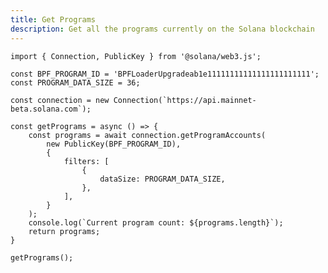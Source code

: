 ---
title: Get Programs
description: Get all the programs currently on the Solana blockchain
---

```
import { Connection, PublicKey } from '@solana/web3.js';

const BPF_PROGRAM_ID = 'BPFLoaderUpgradeab1e11111111111111111111111';
const PROGRAM_DATA_SIZE = 36;

const connection = new Connection(`https://api.mainnet-beta.solana.com`);

const getPrograms = async () => {
    const programs = await connection.getProgramAccounts(
        new PublicKey(BPF_PROGRAM_ID),
        {
            filters: [
                {
                    dataSize: PROGRAM_DATA_SIZE,
                },
            ],
        }
    );
    console.log(`Current program count: ${programs.length}`);
    return programs;
}

getPrograms();

```
